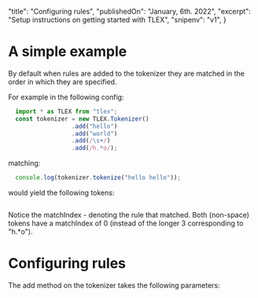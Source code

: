   "title": "Configuring rules",
  "publishedOn": "January, 6th. 2022",
  "excerpt": "Setup instructions on getting started with TLEX",
  "snipenv": "v1",
}

# A simple example

By default when rules are added to the tokenizer they are matched in the order in which they are specified.

For example in the following config:

```ts snippet=1 silent=true
  import * as TLEX from "tlex";
  const tokenizer = new TLEX.Tokenizer()
                  .add("hello")
                  .add("world")
                  .add(/\s+/)
                  .add(/h.*o/);
```

matching:

```ts snippet=2 prev=1 silent=true
  console.log(tokenizer.tokenize("hello hello"));
```

would yield the following tokens:

```snipout src=2
```

Notice the matchIndex - denoting the rule that matched.  Both (non-space) tokens have a matchIndex of 0 (instead of the longer 3 corresponding to "h.*o").

# Configuring rules

The add method on the tokenizer takes the following parameters:


